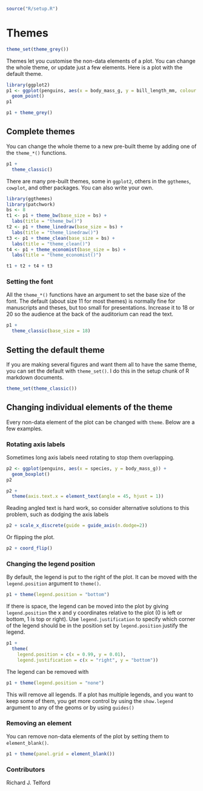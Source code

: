 ``` r
source("R/setup.R")
```

# Themes

```r
theme_set(theme_grey())
```

Themes let you customise the non-data elements of a plot.
You can change the whole theme, or update just a few elements.
Here is a plot with the default theme.

```r
library(ggplot2)
p1 <- ggplot(penguins, aes(x = body_mass_g, y = bill_length_mm, colour = species)) +
  geom_point()
p1
```

```r
p1 + theme_grey()
```

## Complete themes

You can change the whole theme to a new pre-built theme by adding one of the `theme_*()` functions.

```r
p1 + 
  theme_classic()
```

There are many pre-built themes, some in `ggplot2`, others in the `ggthemes`, `cowplot`, and other packages. 
You can also write your own.

```r
library(ggthemes)
library(patchwork)
bs <- 8
t1 <- p1 + theme_bw(base_size = bs) +
  labs(title = "theme_bw()")
t2 <- p1 + theme_linedraw(base_size = bs) + 
  labs(title = "theme_linedraw()")
t3 <- p1 + theme_clean(base_size = bs) + 
  labs(title = "theme_clean()")
t4 <- p1 + theme_economist(base_size = bs) +
  labs(title = "theme_economist()")

t1 + t2 + t4 + t3 
```
### Setting the font

All the `theme_*()` functions have an argument to set the base size of the font.
The default (about size 11 for most themes) is normally fine for manuscripts and theses, but too small for presentations.
Increase it to 18 or 20 so the audience at the back of the auditorium can read the text.

```r
p1 + 
  theme_classic(base_size = 18)
```

## Setting the default theme

If you are making several figures and want them all to have the same theme, you can set the default with `theme_set()`.
I do this in the setup chunk of R markdown documents.

```r
theme_set(theme_classic())
```

## Changing individual elements of the theme

Every non-data element of the plot can be changed with `theme`.
Below are a few examples.

### Rotating axis labels

Sometimes long axis labels need rotating to stop them overlapping.

```r
p2 <- ggplot(penguins, aes(x = species, y = body_mass_g)) + 
  geom_boxplot()
p2
```
```r
p2 + 
  theme(axis.text.x = element_text(angle = 45, hjust = 1))
```

Reading angled text is hard work, so consider alternative solutions to this problem, such as dodging the axis labels

```r
p2 + scale_x_discrete(guide = guide_axis(n.dodge=2))
```

Or flipping the plot.

```r
p2 + coord_flip()
```

### Changing the legend position

By default, the legend is put to the right of the plot.
It can be moved with the `legend.position` argument to `theme()`.

```r
p1 + theme(legend.position = "bottom")
```

If there is space, the legend can be moved into the plot by giving `legend.position` the x and y coordinates relative to the plot (0 is left or bottom, 1 is top or right).
Use `legend.justification` to specify which corner of the legend should be in the position set by `legend.position` justify the legend.

```r
p1 + 
  theme(
    legend.position = c(x = 0.99, y = 0.01),
    legend.justification = c(x = "right", y = "bottom"))
```

The legend can be removed with 

```r
p1 + theme(legend.position = "none")
```

This will remove all legends.
If a plot has multiple legends, and you want to keep some of them, you get more control by using the `show.legend` argument to any of the geoms or by using `guides()`

### Removing an element

You can remove non-data elements of the plot by setting them to `element_blank()`.

```r
p1 + theme(panel.grid = element_blank())
```

### Contributors {- .contributors .toc-ignore}

Richard J. Telford

